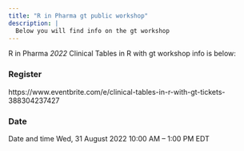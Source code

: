 ```yaml
---
title: "R in Pharma gt public workshop"
description: |
  Below you will find info on the gt workshop
---
```


R in Pharma _2022_ Clinical Tables in R with gt workshop info is below:

### Register

https://www.eventbrite.com/e/clinical-tables-in-r-with-gt-tickets-388304237427

### Date

Date and time
Wed, 31 August 2022
10:00 AM – 1:00 PM EDT
